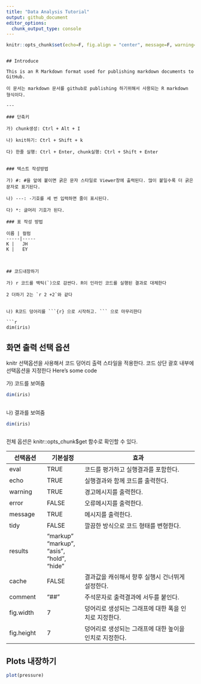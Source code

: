 ```yaml
---
title: "Data Analysis Tutorial"
output: github_document
editor_options: 
  chunk_output_type: console
---
```


```r
knitr::opts_chunk$set(echo=F, fig.align = "center", message=F, warning=F, fig.height = 8, cache=T, dpi = 300, dev = "jpeg")
```
```

## Introduce

This is an R Markdown format used for publishing markdown documents to GitHub. 

이 문서는 markdown 문서를 github로 publishing 하기위해서 사용되는 R markdown 형식이다.

---

### 단축키

가) chunk생성: Ctrl + Alt + I

나) knit하기: Ctrl + Shift + k 

다) 한줄 실행: Ctrl + Enter, chunk실행: Ctrl + Shift + Enter


### 텍스트 작성방법

가) #: #을 앞에 붙이면 굵은 문자 스타일로 Viewer창에 출력된다. 많이 붙일수록 더 굵은 문자로 표기된다.

나) ---: -기호를 세 번 입력하면 줄이 표시된다.

다) *: 글머리 기호가 된다.

### 표 작성 방법

이름 | 컬럼
-----|-----
K |   JH
K |   EY



## 코드내장하기

가) r 코드를 백틱(`)으로 감싼다. R이 인라인 코드를 실행된 결과로 대체한다

2 더하기 2는 `r 2 +2`와 같다


나) R코드 덩어리를 ```{r} 으로 시작하고. ``` 으로 마무리한다

```r
dim(iris)
```

## 화면 출력 선택 옵션

knitr 선택옵션을 사용해서 코드 덩어리 출력 스타일을 적용한다. 코드 상단 괄호 내부에 선택옵션을 지정한다
Here’s some code

가) 코드를 보여줌
```r
dim(iris)
  
```


나) 결과를 보여줌

```r
dim(iris)
  
```

전체 옵션은 knitr::opts_chunk$get 함수로 확인할 수 있다.

선택옵션 | 기본설정 | 효과
------------- | ------------- | --------------------------------------- 
eval | TRUE| 코드를 평가하고 실행결과를 포함한다.
echo | TRUE| 실행결과와 함께 코드를 출력한다.
warning | TRUE| 경고메시지를 출력한다.
error | FALSE| 오류메시지를 출력한다.
message | TRUE| 메시지를 출력한다.
tidy | FALSE| 깔끔한 방식으로 코드 형태를 변형한다.
results | "markup" "markup", "asis", “hold", "hide"
cache | FALSE |결과값을 캐쉬해서 향후 실행시 건너뛰게 설정한다.
comment | "##" |주석문자로 출력결과에 서두를 붙인다.
fig.width | 7 | 덩어리로 생성되는 그래프에 대한 폭을 인치로 지정한다.
fig.height | 7 | 덩어리로 생성되는 그래프에 대한 높이을 인치로 지정한다.


## Plots 내장하기

```r
plot(pressure)
```
